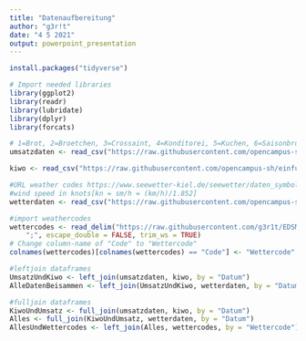 ```yaml
---
title: "Datenaufbereitung"
author: "g3r!t"
date: "4 5 2021"
output: powerpoint_presentation
---
```

```r
install.packages("tidyverse")
```

```r
# Import needed libraries
library(ggplot2)
library(readr)
library(lubridate)
library(dplyr)
library(forcats)
```


```r
# 1=Brot, 2=Broetchen, 3=Crossaint, 4=Konditorei, 5=Kuchen, 6=Saisonbrot
umsatzdaten <- read_csv("https://raw.githubusercontent.com/opencampus-sh/einfuehrung-in-data-science-und-ml/main/umsatzdaten_gekuerzt.csv")

kiwo <- read_csv("https://raw.githubusercontent.com/opencampus-sh/einfuehrung-in-data-science-und-ml/main/kiwo.csv")
```


```r
#URL weather codes https://www.seewetter-kiel.de/seewetter/daten_symbole.htm
#wind speed in knots[kn = sm/h = (km/h)/1.852]
wetterdaten <- read_csv("https://raw.githubusercontent.com/opencampus-sh/einfuehrung-in-data-science-und-ml/main/wetter.csv")
```


```r
#import weathercodes
wettercodes <- read_delim("https://raw.githubusercontent.com/g3r1t/EDSML-Projekt/main/Wettercodes.csv", 
    ";", escape_double = FALSE, trim_ws = TRUE)
# Change column-name of "Code" to "Wettercode"
colnames(wettercodes)[colnames(wettercodes) == "Code"] <- "Wettercode"
```


```r
#leftjoin dataframes
UmsatzUndKiwo <- left_join(umsatzdaten, kiwo, by = "Datum")
AlleDatenBeisammen <- left_join(UmsatzUndKiwo, wetterdaten, by = "Datum")
```


```r
#fulljoin dataframes
KiwoUndUmsatz <- full_join(umsatzdaten, kiwo, by = "Datum")
Alles <- full_join(KiwoUndUmsatz, wetterdaten, by = "Datum")
AllesUndWettercodes <- left_join(Alles, wettercodes, by = "Wettercode")
```